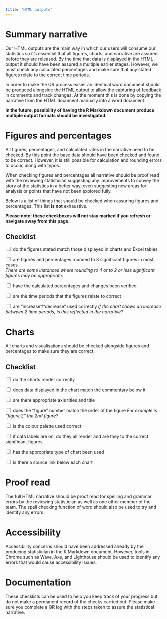 ```yaml
---
title: "HTML outputs"
---
```


# Summary narrative

Our HTML outputs are the main way in which our users will consume our statistics so it's essential that all figures, charts, and narrative are assured before they are released. By the time that data is displayed in the HTML output it should have been assured a multiple earlier stages. However, we must check any calculated percentages and make sure that any stated figures relate to the correct time periods.

In order to make the QR process easier an identical word document should be produced alongside the HTML output to allow the capturing of feedback in comments and track changes. At the moment this is done by copying the narrative from the HTML document manually into a word document. 

**In the future, possibility of having the R Markdown document produce multiple output formats should be investigated.**

# Figures and percentages

All figures, percentages, and calculated rates in the narrative need to be checked. By this point the base data should have been checked and found to be correct. However, it is still possible for calculation and rounding errors to occur, along with typos.

When checking figures and percentages all narrative should be proof read with the reviewing statistician suggesting any improvements to convey the story of the statistics in a better way, even suggesting new areas for analysis or points that have not been explored fully.

Below is a list of things that should be checked when assuring figures and percentages. This list **is not** exhaustive.

**Please note: these checkboxes will not stay marked if you refresh or navigate away from this page.**

## Checklist
 
<input type="checkbox" unchecked> do the figures stated match those displayed in charts and Excel tables</input>

<input type="checkbox" unchecked> are figures and percentages rounded to 3 significant figures in most cases</input>  
*There are some instances where rounding to 4 or to 2 or less significant figures may be appropriate.*

<input type="checkbox" unchecked> have the calculated percentages and changes been verified</input>

<input type="checkbox" unchecked> are the time periods that the figures relate to correct</input>

<input type="checkbox" unchecked> are "increase"/"decrease" used correctly</input>
*If the chart shows an increase between 2 time periods, is this reflected in the narrative?*

# Charts

All charts and visualisations should be checked alongside figures and percentages to make sure they are correct.

## Checklist

<input type="checkbox" unchecked> do the charts render correctly</input>

<input type="checkbox" unchecked> does data displayed in the chart match the commentary below it</input>

<input type="checkbox" unchecked> are there appropriate axis titles and title</input>

<input type="checkbox" unchecked> does the "figure" number match the order of the figure</input>
*For example is "figure 2" the 2nd figure?*

<input type="checkbox" unchecked> is the colour palette used correct</input>

<input type="checkbox" unchecked> if data labels are on, do they all render and are they to the correct significant figures</input>

<input type="checkbox" unchecked> has the appropriate type of chart been used</input>

<input type="checkbox" unchecked> is there a source link below each chart</input>

# Proof read

The full HTML narrative should be proof read for spelling and grammar errors by the reviewing statistician as well as one other member of the team. The spell checking function of word should also be used to try and identify any errors.

# Accessibility

Accessibility concerns should have been addressed already by the producing statistician in the R Markdown document. However, tools in Chrome such as Wave, Axe, and Lighthouse should be used to identify any errors that would cause accessibility issues.

# Documentation

These checklists can be used to help you keep track of your progress but do not make a permanent record of the checks carried out. Please make sure you complete a QR log with the steps taken to assure the statistical narrative.
